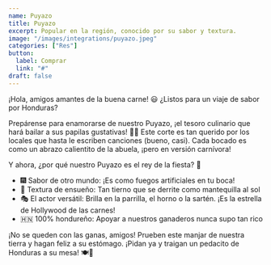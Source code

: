 ```yaml
---
name: Puyazo
title: Puyazo
excerpt: Popular en la región, conocido por su sabor y textura.
image: "/images/integrations/puyazo.jpeg"
categories: ["Res"]
button:
  label: Comprar
  link: "#"
draft: false
---
```

¡Hola, amigos amantes de la buena carne! 😃 ¿Listos para un viaje de sabor por Honduras?

Prepárense para enamorarse de nuestro Puyazo, ¡el tesoro culinario que hará bailar a sus papilas gustativas! 💃🥩 Este corte es tan querido por los locales que hasta le escriben canciones (bueno, casi). Cada bocado es como un abrazo calientito de la abuela, ¡pero en versión carnívora!

Y ahora, ¿por qué nuestro Puyazo es el rey de la fiesta? 👑

- 🎆 Sabor de otro mundo: ¡Es como fuegos artificiales en tu boca!
- 🧈 Textura de ensueño: Tan tierno que se derrite como mantequilla al sol
- 🎭 El actor versátil: Brilla en la parrilla, el horno o la sartén. ¡Es la estrella de Hollywood de las carnes!
- 🇭🇳 100% hondureño: Apoyar a nuestros ganaderos nunca supo tan rico

¡No se queden con las ganas, amigos! Prueben este manjar de nuestra tierra y hagan feliz a su estómago. ¡Pidan ya y traigan un pedacito de Honduras a su mesa! 🍽️🥳